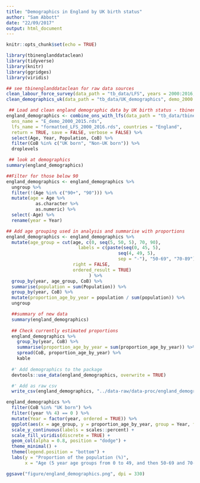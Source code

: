 ```yaml
---
title: "Demographics in England by UK birth status"
author: "Sam Abbott"
date: "22/09/2017"
output: html_document
---
```


```r
knitr::opts_chunk$set(echo = TRUE)
```

```r
library(tbinenglanddataclean)
library(tidyverse)
library(knitr)
library(ggridges)
library(viridis)
```

```r
## see tbinenglanddataclean for raw data sources
clean_labour_force_survey(data_path = "tb_data/LFS", years = 2000:2016, return = FALSE, save = TRUE, verbose = FALSE )
clean_demographics_uk(data_path = "tb_data/UK_demographics", demo_2000 = "UK_2000_age.csv", demo_2001_2015 = "UK_2001_2015_age.csv", countries = c("E"), return = FALSE, save = TRUE)
```

```r
 ## Load and clean england demographic data by UK birth status - tbinenglanddataclean
england_demographics <- combine_ons_with_lfs(data_path = "tb_data/tbinenglanddataclean",
  ons_name = "E_demo_2000_2015.rds",
  lfs_name = "formatted_LFS_2000_2016.rds", countries = "England",
  return = TRUE, save = FALSE, verbose = FALSE) %>% 
  select(Age, Year, Population, CoB) %>% 
  filter(CoB %in% c("UK born", "Non-UK born")) %>% 
  droplevels
```

```r
 ## look at demographics
summary(england_demographics)
```

```r
##Filter for those below 90
england_demographics <- england_demographics %>% 
  ungroup %>% 
  filter(!(Age %in% c("90+", "90"))) %>% 
  mutate(age = Age %>% 
           as.character %>% 
           as.numeric) %>% 
  select(-Age) %>% 
  rename(year = Year)

## Add age grouping used in analysis and summarise with proportions
england_demographics <- england_demographics %>% 
  mutate(age_group = cut(age, c(0, seq(5, 50, 5), 70, 90),
                           labels = c(paste(seq(0, 45, 5),
                                          seq(4, 49, 5),
                                          sep = "-"), "50-69", "70-89"),
                         right = FALSE,
                         ordered_result = TRUE)
                               ) %>% 
  group_by(year, age_group, CoB) %>% 
  summarise(population = sum(Population)) %>%
  group_by(year, CoB) %>% 
  mutate(proportion_age_by_year = population / sum(population)) %>% 
  ungroup

  ##summary of new data
  summary(england_demographics)
  
  ## Check currently estimated proportions
  england_demographics %>% 
    group_by(year, CoB) %>% 
    summarise(proportion_age_by_year = sum(proportion_age_by_year)) %>% 
    spread(CoB, proportion_age_by_year) %>% 
    kable
  
  #' Add demographics to the package
  devtools::use_data(england_demographics, overwrite = TRUE)

  #' Add as raw csv
  write_csv(england_demographics, "../data-raw/data-proc/england_demographics.csv")
```

```r
england_demographics %>% 
  filter(CoB %in% "UK born") %>% 
  filter((year %% 4) == 0 ) %>% 
  mutate(Year = factor(year, ordered = TRUE)) %>% 
  ggplot(aes(x = age_group, y = proportion_age_by_year, group = Year, fill = Year)) +
  scale_y_continuous(labels = scales::percent) +
  scale_fill_viridis(discrete = TRUE) +
  geom_col(alpha = 0.8, position = "dodge") +
  theme_minimal() + 
  theme(legend.position = "bottom") +
  labs(y = "Proportion of the population (%)",
       x = "Age (5 year age groups from 0 to 49, and then 50-69 and 70-89)")

ggsave("figure/england_demographics.png", dpi = 330)
```
